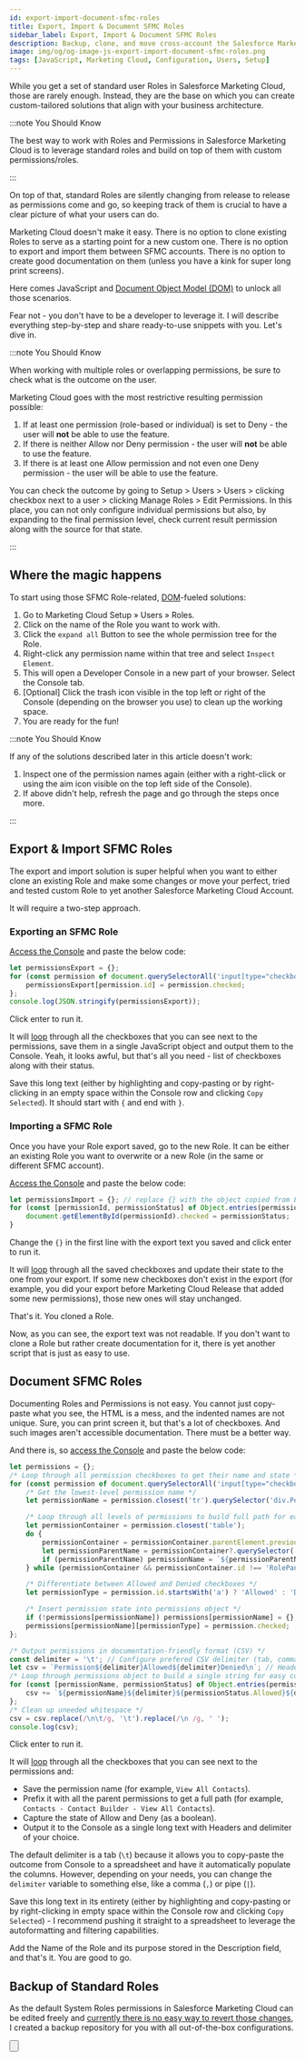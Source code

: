 ```yaml
---
id: export-import-document-sfmc-roles
title: Export, Import & Document SFMC Roles
sidebar_label: Export, Import & Document SFMC Roles
description: Backup, clone, and move cross-account the Salesforce Marketing Cloud roles. In seconds.
image: img/og/og-image-js-export-import-document-sfmc-roles.png
tags: [JavaScript, Marketing Cloud, Configuration, Users, Setup]
---
```



<LeadText content="Backup, clone, and move cross-account the Salesforce Marketing Cloud roles. In seconds." />

While you get a set of standard user Roles in Salesforce Marketing Cloud, those are rarely enough. Instead, they are the base on which you can create custom-tailored solutions that align with your business architecture.

:::note You Should Know

The best way to work with Roles and Permissions in Salesforce Marketing Cloud is to leverage standard roles and build on top of them with custom permissions/roles.

:::

On top of that, standard Roles are silently changing from release to release as permissions come and go, so keeping track of them is crucial to have a clear picture of what your users can do.

Marketing Cloud doesn't make it easy. There is no option to clone existing Roles to serve as a starting point for a new custom one. There is no option to export and import them between SFMC accounts. There is no option to create good documentation on them (unless you have a kink for super long print screens).

Here comes JavaScript and [Document Object Model (DOM)](/docs/js/js-dom.mdx) to unlock all those scenarios.

Fear not - you don't have to be a developer to leverage it. I will describe everything step-by-step and share ready-to-use snippets with you. Let's dive in.

:::note You Should Know

When working with multiple roles or overlapping permissions, be sure to check what is the outcome on the user.

Marketing Cloud goes with the most restrictive resulting permission possible:

1. If at least one permission (role-based or individual) is set to Deny - the user will __not__ be able to use the feature.
2. If there is neither Allow nor Deny permission - the user will __not__ be able to use the feature.
3. If there is at least one Allow permission and not even one Deny permission - the user will be able to use the feature.

You can check the outcome by going to Setup > Users > Users > clicking checkbox next to a user > clicking Manage Roles > Edit Permissions. In this place, you can not only configure individual permissions but also, by expanding to the final permission level, check current result permission along with the source for that state.

:::

## Where the magic happens

To start using those SFMC Role-related, [DOM](/docs/js/js-dom.mdx)-fueled solutions:

1. Go to Marketing Cloud Setup » Users » Roles.
2. Click on the name of the Role you want to work with.
3. Click the `expand all` Button to see the whole permission tree for the Role.
4. Right-click any permission name within that tree and select `Inspect Element`.
5. This will open a Developer Console in a new part of your browser. Select the Console tab.
6. [Optional] Click the trash icon visible in the top left or right of the Console (depending on the browser you use) to clean up the working space.
7. You are ready for the fun!

:::note You Should Know

If any of the solutions described later in this article doesn't work:

1. Inspect one of the permission names again (either with a right-click or using the aim icon visible on the top left side of the Console).
2. If above didn't help, refresh the page and go through the steps once more.

:::

## Export & Import SFMC Roles

The export and import solution is super helpful when you want to either clone an existing Role and make some changes or move your perfect, tried and tested custom Role to yet another Salesforce Marketing Cloud Account.

It will require a two-step approach.

### Exporting an SFMC Role

[Access the Console](#where-the-magic-happens) and paste the below code:

```js title="Export SFMC role"
let permissionsExport = {};
for (const permission of document.querySelectorAll('input[type="checkbox"]')) {
    permissionsExport[permission.id] = permission.checked;
};
console.log(JSON.stringify(permissionsExport));
```

Click enter to run it.

It will [loop](/docs/js/js-loops.mdx) through all the checkboxes that you can see next to the permissions, save them in a single JavaScript object and output them to the Console. Yeah, it looks awful, but that's all you need - list of checkboxes along with their status.

Save this long text (either by highlighting and copy-pasting or by right-clicking in an empty space within the Console row and clicking `Copy Selected`). It should start with `{` and end with `}`.

### Importing a SFMC Role

Once you have your Role export saved, go to the new Role. It can be either an existing Role you want to overwrite or a new Role (in the same or different SFMC account).

[Access the Console](#where-the-magic-happens) and paste the below code:

```js {1} title="Import SFMC role"
let permissionsImport = {}; // replace {} with the object copied from Export script output
for (const [permissionId, permissionStatus] of Object.entries(permissionsImport)) {
    document.getElementById(permissionId).checked = permissionStatus;
}
```

Change the `{}` in the first line with the export text you saved and click enter to run it.

It will [loop](/docs/js/js-loops.mdx) through all the saved checkboxes and update their state to the one from your export. If some new checkboxes don't exist in the export (for example, you did your export before Marketing Cloud Release that added some new permissions), those new ones will stay unchanged.

That's it. You cloned a Role.

Now, as you can see, the export text was not readable. If you don't want to clone a Role but rather create documentation for it, there is yet another script that is just as easy to use.

## Document SFMC Roles

Documenting Roles and Permissions is not easy. You cannot just copy-paste what you see, the HTML is a mess, and the indented names are not unique. Sure, you can print screen it, but that's a lot of checkboxes. And such images aren't accessible documentation. There must be a better way.

And there is, so [access the Console](#where-the-magic-happens) and paste the below code:

```js {24} title="Create documentation of your SFMC role"
let permissions = {};
/* Loop through all permission checkboxes to get their name and state */
for (const permission of document.querySelectorAll('input[type="checkbox"]')) {
    /* Get the lowest-level permission name */
    let permissionName = permission.closest('tr').querySelector('div.PermissionNameText').innerText;

    /* Loop through all levels of permissions to build full path for each permission */
    let permissionContainer = permission.closest('table');
    do {
        permissionContainer = permissionContainer.parentElement.previousElementSibling;
        let permissionParentName = permissionContainer?.querySelector('div.PermissionNameText')?.innerText;
        if (permissionParentName) permissionName = `${permissionParentName} - ${permissionName}`;
    } while (permissionContainer && permissionContainer.id !== 'RolePanel');

    /* Differentiate between Allowed and Denied checkboxes */
    let permissionType = permission.id.startsWith('a') ? 'Allowed' : 'Denied';

    /* Insert permission state into permissions object */
    if (!permissions[permissionName]) permissions[permissionName] = {};
    permissions[permissionName][permissionType] = permission.checked;
};

/* Output permissions in documentation-friendly format (CSV) */
const delimiter = '\t'; // Configure prefered CSV delimiter (tab, comma, pipe, etc.)
let csv = `Permission${delimiter}Allowed${delimiter}Denied\n`; // Headers
/* Loop through permissions object to build a single string for easy copying from console to table */
for (const [permissionName, permissionStatus] of Object.entries(permissions)) {
    csv += `${permissionName}${delimiter}${permissionStatus.Allowed}${delimiter}${permissionStatus.Denied}\n`;
};
/* Clean up uneeded whitespace */
csv = csv.replace(/\n\t/g, '\t').replace(/\n /g, ' ');
console.log(csv);
```

Click enter to run it.

It will [loop](/docs/js/js-loops.mdx) through all the checkboxes that you can see next to the permissions and:

- Save the permission name (for example, `View All Contacts`).
- Prefix it with all the parent permissions to get a full path (for example, `Contacts - Contact Builder - View All Contacts`).
- Capture the state of Allow and Deny (as a boolean).
- Output it to the Console as a single long text with Headers and delimiter of your choice.

The default delimiter is a tab (`\t`) because it allows you to copy-paste the outcome from Console to a spreadsheet and have it automatically populate the columns. However, depending on your needs, you can change the `delimiter` variable to something else, like a comma (`,`)  or pipe (`|`).

Save this long text in its entirety (either by highlighting and copy-pasting or by right-clicking in empty space within the Console row and clicking `Copy Selected`) - I recommend pushing it straight to a spreadsheet to leverage the autoformatting and filtering capabilities.

Add the Name of the Role and its purpose stored in the Description field, and that's it. You are good to go.

## Backup of Standard Roles

As the default System Roles permissions in Salesforce Marketing Cloud can be edited freely and [currently there is no easy way to revert those changes](/sites/ideas/marketing-cloud-ideas/#restore-default-permissions-for-sfmc-standard-system-roles), I created a backup repository for you with all out-of-the-box configurations.

<Button
 link='https://github.com/MateuszDabrowski/sfmc-roles-backup'
 text='SFMC Roles Backup'
 newTab='true'
/>